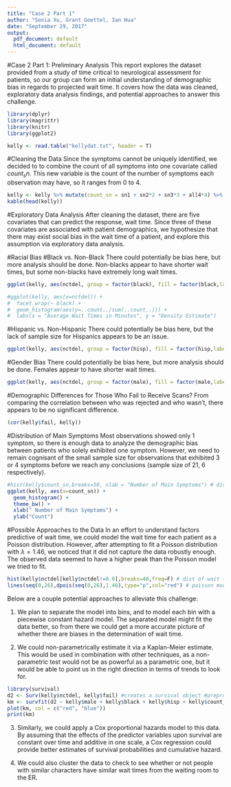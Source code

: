 ```yaml
---
title: "Case 2 Part 1"
author: "Sonia Xu, Grant Goettel, Ian Hua"
date: "September 29, 2017"
output:
  pdf_document: default
  html_document: default
---
```


<!--Week 1: Case study introduced in detail in the Wed lecture including questions from the students, and some relevant background on how the data were collected, the scientific focus, common ways to analyze the data, etc.  Students are expected to download the data, conduct exploratory/descriptive analyses of the data, clean the data (as needed) and outline several possible approaches for analyzing the data to address the scientific goals of the study by the next week’s lecture (at which point a write-up describing the results from the initial analyses and the different potential approaches to analysis) is due.  These interim reports will be graded, and should include a short description of the roles of each of the “authors” (team members) in the work.  -->


<!---
CASE STUDY 2: 

BACKGROUND: Study of time to critical neurological assessment for patients with stroke-like symptoms who are admitted to the emergency room.  A possible predictor is number of major stroke symptoms reported, ranging from 0 to 4.  Treatment for acute stroke includes thrombolytic therapy, which can potentially improve neurological functioning for ischemic stroke patients if administered soon after symptom onset (within 3 hours).  Since treating patients quickly is critically important for their long-term prognosis, minimizing the times from symptom onset to emergency room (ED) arrival, from ED arrival to diagnosis, and from diagnosis to treatment is of paramount concern.

INTEREST: Factors predictive of the time to critical neurological assessment following admission to the ED for n=335 patients with mild to moderate motor impairment.  The goal of the analysis is to perform inferences on the impact of clinical presentation, gender and race on time to neurological assessment.  Clinical presentation is measured as a count of reported major stroke symptoms, including headache, loss of motor skills or weakness, trouble talking or understanding, and vision problems.

Variable key: 
nctdel = min of neurologist time to assessment & CT scan from arrival at ER
fail = 1 if got neurologist/CT scan & 0 otherwise
male = 1 if male, 0=female
black = 1 if black, 0=not black 
hisp = 1 if hispanic, 0=not hispanic
sn1 = 0/1 indicator 1 main symptom
sn2 = 0/1 indicator 2 main symptoms
sn3 = 0/1 indicator 3 main symptoms 
all4 = 0/1 indicator all 4 main symptoms
--->
#Case 2 Part 1: Preliminary Analysis
This report explores the dataset provided from a study of time critical to neurological assessment for patients, so our group can form an initial understanding of demographic bias in regards to projected wait time. It covers how the data was cleaned, exploratory data analysis findings, and potential approaches to answer this challenge.
```r
library(dplyr)
library(magrittr)
library(knitr)
library(ggplot2)
```


```r
kelly <- read.table("kellydat.txt", header = T)
```

#Cleaning the Data
Since the symptoms cannot be uniquely identified, we decided to to combine the count of all symptoms into one covariate called $count_sn$. This new variable is the count of the number of symptoms each observation may have, so it ranges from 0 to 4.
```r
kelly <- kelly %>% mutate(count_sn = sn1 + sn2*2 + sn3*3 + all4*4) %>% select(-c(sn1, sn2, sn3, all4))
kable(head(kelly))
```

#Exploratory Data Analysis
After cleaning the dataset, there are five covariates that can predict the response, wait time. Since three of these covariates are associated with patient demographics, we hypothesize that there may exist social bias in the wait time of a patient, and explore this assumption via exploratory data analysis.

#Racial Bias
#Black vs. Non-Black
There could potentially be bias here, but more analysis should be done. Non-blacks appear to have shorter wait times, but some non-blacks have extremely long wait times.
```r

ggplot(kelly, aes(nctdel, group = factor(black), fill = factor(black,labels=c("no", "yes"))),alpha=0.5, adjust=2) + geom_density() + theme_bw() + xlab("Wait Time") + ylab("Frequency of Wait Time") + labs(fill = "Black?") + ggtitle("Differences in Wait Time if Black")

#ggplot(kelly, aes(x=nctdel)) +
#  facet_wrap(~ black) +
#  geom_histogram(aes(y=..count../sum(..count..))) +
#  labs(x = "Average Wait Times in Minutes", y = "Density Estimate")
```
#Hispanic vs. Non-Hispanic
There could potentially be bias here, but the lack of sample size for Hispanics appears to be an issue.
```r
ggplot(kelly, aes(nctdel, group = factor(hisp), fill = factor(hisp,labels=c("no", "yes"))),alpha=0.5, adjust=2) + geom_density() + theme_bw() + xlab("Wait Time") + ylab("Frequency of Wait Time") + labs(fill = "Hispanic?") + ggtitle("Differences in Wait Time if Hispanic")
```

#Gender Bias
There could potentially be bias here, but more analysis should be done. Females appear to have shorter wait times.
```r
ggplot(kelly, aes(nctdel, group = factor(male), fill = factor(male,labels=c("no", "yes"))),alpha=0.5, adjust=2) + geom_density() + theme_bw() + xlab("Wait Time") + ylab("Frequency of Wait Time") + labs(fill = "Male?") + ggtitle("Differences in Wait Time if Male")
```
  
#Demographic Differences for Those Who Fail to Receive Scans? 
From comparing the correlation between who was rejected and who wasn't, there appears to be no significant difference.
```r
(cor(kelly$fail, kelly))
```

#Distribution of Main Symptoms
Most observations showed only 1 symptom, so there is enough data to analyze the demographic bias between patients who solely exhibited one symptom. However, we need to remain cognisant of the small sample size for observations that exhibited 3 or 4 symptoms before we reach any conclusions (sample size of 21, 6 respectively).
```r
#hist(kelly$count_sn,breaks=50, xlab = "Number of Main Symptoms") # dist of symptom counts
ggplot(kelly, aes(x=count_sn)) + 
  geom_histogram() +
  theme_bw() +
  xlab(" Number of Main Symptoms") +
  ylab("Count")
```

#Possible Approaches to the Data
In an effort to understand factors predictive of wait time, we could model the wait time for each patient as a Poisson distribution. However, after attempting to fit a Poisson distribution with $\lambda = 1.46$, we noticed that it did not capture the data robustly enough. The observed data seemed to have a higher peak than the Poisson model we tried to fit.
```r
hist(kelly$nctdel[kelly$nctdel!=0.0],breaks=40,freq=F) # dist of wait times (zero wait times removed)
lines(seq(0,26),dpois(seq(0,26),1.46),type="p",col="red") # poisson model, arbitrary lambda
```
Below are a couple potential approaches to alleviate this challenge:

1. We plan to separate the model into bins, and to model each bin with a piecewise constant hazard model. The separated model might fit the data better, so from there we could get a more accurate picture of whether there are biases in the determination of wait time.

2. We could non-parametrically estimate it via a Kaplan-Meier estimate. This would be used in combination with other techniques, as a non-parametric test would not be as powerful as a parametric one, but it would be able to point us in the right direction in terms of trends to look for. 
```r
library(survival)
d2 <- Surv(kelly$nctdel, kelly$fail) #creates a survival object #preprocessed version of the data
km <- survfit(d2 ~ kelly$male + kelly$black + kelly$hisp + kelly$count_sn)
plot(km, col = c("red", "blue"))
print(km)
```

3. Similarly, we could apply a Cox proportional hazards model to this data. By assuming that the effects of the predictor variables upon survival are constant over time and additive in one scale, a Cox regression could provide better estimates of survival probabilities and cumulative hazard.

4. We could also cluster the data to check to see whether or not people with similar characters have similar wait times from the waiting room to the ER.

